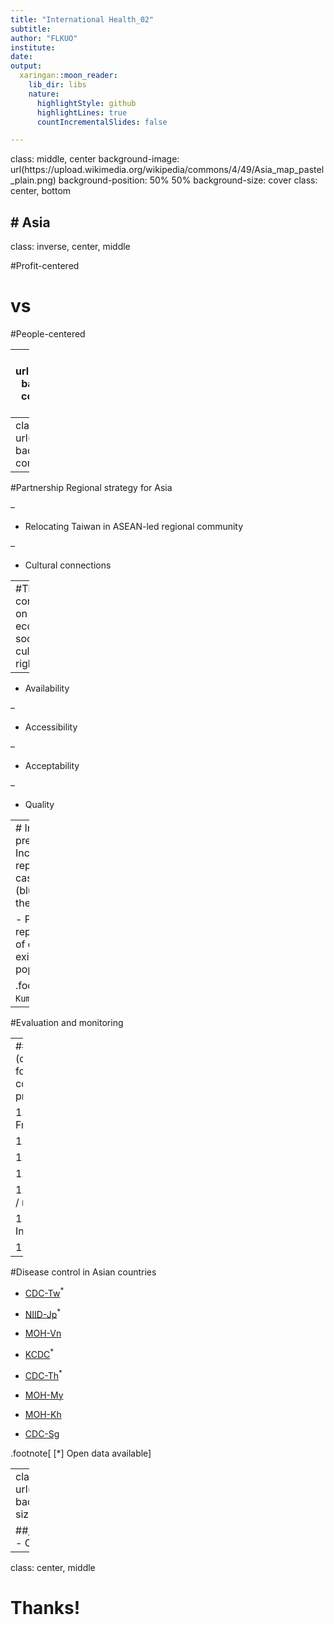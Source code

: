 ---
title: "International Health_02"
subtitle: 
author: "FLKUO"
institute: 
date: 
output:
  xaringan::moon_reader:
    lib_dir: libs
    nature:
      highlightStyle: github
      highlightLines: true
      countIncrementalSlides: false

---
class: middle, center
background-image: url(https://upload.wikimedia.org/wikipedia/commons/4/49/Asia_map_pastel_plain.png)
background-position: 50% 50%
background-size: cover
class: center, bottom


# Asia
---
class: inverse, center, middle

#Profit-centered

#   vs

#People-centered

---
class: middle, center
background-image: url(https://flkuo.github.io/archives/images/asia2.jpg)
background-position: 50% 50%
background-size: contain
class: right , middle, inverse
# Asia-Pacific Region

---
class:  middle, center
background-image: url(https://flkuo.github.io/archives/images/hcmc_1.jpg)
background-position: 50% 50% 
background-size: contain

---

#Partnership
Regional strategy for Asia

--

- Relocating Taiwan in ASEAN-led regional community

--

- Cultural connections

---
#The committee on economic, social and cultural rights

--

- Availability

--

- Accessibility

--

- Acceptability

--

- Quality

---
# Incidence and prevalence 
- Incidence is represented by new cases of disease (blue) being added to the population. 


- Prevalence is represented by cases of disease already existing in the population


<sup></sup>
.footnote[`(Somerville, Kumaran & Anderson)`]
---

#Evaluation and monitoring

--
###7 steps (centers for disease control and prevention)

1. Frequency

1. Function

1. Target

1. Focus

1. Methods / measures

1. Information

1. Fee 

---


#Disease control in Asian countries

- [CDC-Tw](https://www.cdc.gov.tw/en/)<sup>*</sup> 

- [NIID-Jp](https://www.niid.go.jp/niid/en/)<sup>*</sup>

- [MOH-Vn](https://www.moh.gov.vn/en_US/web/ministry-of-health)

- [KCDC](hhttp://www.cdc.go.kr/)<sup>*</sup>

- [CDC-Th](http://o.ddc.moph.go.th/eng/index.php)<sup>*</sup>

- [MOH-My](http://www.moh.gov.my/)

- [MOH-Kh](http://moh.gov.kh/?lang=en)

- [CDC-Sg](https://www.moh.gov.sg/)

.footnote[
[*] Open data available
]

---
class: middle, center
background-image: url(http://www.ghftw.org/site/userdata/1123.png)
background-position: 20% 50%
background-size: contain
class: center, upper

##[2019 Global Health Forum in Taiwan](http://www.ghftw.org/site/page.aspx?pid=901&sid=1123&lang=en)
##Oct. 20 - Oct. 21, 2019

---

class: center, middle

# Thanks!

